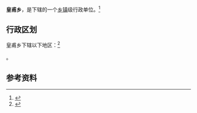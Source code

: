 {{中国乡级行政区|14/08/22/205/000}}

'''皇甫乡'''，是{{PRC admin/fullname|14/08/22/205/000|3}}下辖的一个[[乡镇|乡镇]]级行政单位。<ref>{{PRC admin/ref sgc|{{PRC admin/parent|14/08/22/205/000}}}}</ref>

== 行政区划 ==

皇甫乡下辖以下地区：<ref>{{PRC admin/ref sgc|14/08/22/205/000}}</ref>

{{PRC admin/children|14/08/22/205/000}}。

== 参考资料 ==

{{reflist}}

{{行政区划小作品}}
{{PRC admin/navcat|14/08/22/205/000}}